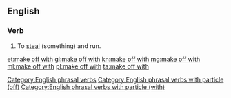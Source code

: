 ==English==

===Verb===
{{en-verb|makes off with|making off with|made off with}}

# {{lb|en|transitive}} To [[steal]] (something) and run.

[[Category:English phrasal verbs]]
[[Category:English phrasal verbs with particle (off)]]
[[Category:English phrasal verbs with particle (with)]]

[[et:make off with]]
[[gl:make off with]]
[[kn:make off with]]
[[mg:make off with]]
[[ml:make off with]]
[[pl:make off with]]
[[ta:make off with]]